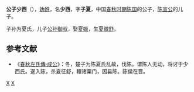 {{模板:Infobox 先秦人物
|名称= 公子少西
|姓=[[妫姓|妫]]
|氏=
|名=少西
|字=子夏
|别名=
|别字=
|谥号=
|时代=春秋
|国家=[[陈国|陈]] 
|身份=陈国公子
|出生=
|逝世=
|父=陈宣公
|母=
|子女=御叔
}}
'''公子少西'''（{{bd|？||？||catIdx=G妫}}），[[妫姓|妫姓]]，名'''少西'''，字'''子夏'''，中国[[春秋时期|春秋时期]][[陈国|陈国]]的公子，[[陈宣公|陈宣公]]的儿子。

子孙为夏氏，儿子[[公孙御叔|公孙御叔]]，娶[[夏姬|夏姬]]，生[[夏徵舒|夏徵舒]]。

==参考文献==
*《[[s:春秋左氏傳/成公|春秋左氏傳·成公]]》：冬，楚子为陈夏氏乱故，伐陈。谓陈人无动，将讨于少西氏。遂入陈，杀夏征舒，轘诸栗门，因县陈。陈侯在晋。

[[Category:陈国政治人物|X]]
[[Category:春秋战国人物|X]]
